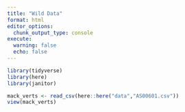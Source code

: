 ```yaml
---
title: "Wild Data"
format: html
editor_options: 
  chunk_output_type: console
execute: 
  warning: false
  echo: false
---
```


```r
library(tidyverse)
library(here)
library(janitor)
```

```r

mack_verts <- read_csv(here::here("data","AS00601.csv"))
view(mack_verts)


```

